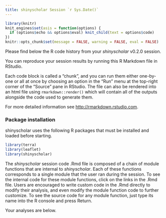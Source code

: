 ```yaml
---
title: shinyscholar Session `r Sys.Date()`
---
```


```r
library(knitr)
knit_engines$set(asis = function(options) {
  if (options$echo && options$eval) knit_child(text = options$code)
})
knitr::opts_chunk$set(message = FALSE, warning = FALSE, eval = FALSE)
```

Please find below the R code history from your *shinyscholar* v0.2.0 session. 

You can reproduce your session results by running this R Markdown file in RStudio. 

Each code block is called a "chunk", and you can run them either one-by-one or all at once by choosing an option in the "Run" menu at the top-right corner of the "Source" pane in RStudio. The file can also be rendered into an html file using `rmarkdown::render()` which will contain all of the outputs alongside the code used to generate them.

For more detailed information see <http://rmarkdown.rstudio.com>.

### Package installation

shinyscholar uses the following R packages that must be installed and loaded before starting.
```r
library(terra)
library(leaflet)
library(shinyscholar)
```

The *shinyscholar* session code .Rmd file is composed of a chain of module functions that are internal to *shinyscholar*. Each of these functions corresponds to a single module that the user ran during the session. To see the internal code for these module functions, click on the links in the .Rmd file. Users are encouraged to write custom code in the .Rmd directly to modify their analysis, and even modify the module function code to further customize. To see the source code for any module function, just type its name into the R console and press Return.

Your analyses are below.

